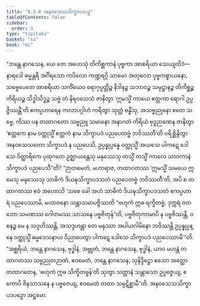 ```yaml
---
title: "6.2.8 အနဝသေသသိက္ခာပဒပဉှ"
tableOfContents: false
sidebar:
  order: 9
type: "tipitaka"
basket: "su"
book: "mi"
---
```



<DynamicBreadcrumb />

<Division number="187" book="mi">

<Paragraph number="1198" book="mi">
“ဘန္တေ နာဂသေန, ယေ တေ အဟေသုံ တိကိစ္ဆကာနံ ပုဗ္ဗကာ အာစရိယာ သေယျထိဒံ—  နာရဒေါ ဓမ္မန္တရီ အင်္ဂိရသော ကပိလော ကဏ္ဍရဂ္ဂိ သာမော အတုလော ပုဗ္ဗကစ္စာယနော, သဗ္ဗေပေတေ အာစရိယာ သကိံယေဝ ရောဂုပ္ပတ္တိဉ္စ နိဒါနဉ္စ သဘာဝဉ္စ သမုဋ္ဌာနဉ္စ တိကိစ္ဆဉ္စ ကိရိယဉ္စ သိဒ္ဓါသိဒ္ဓဉ္စ သဗ္ဗံ တံ နိရဝသေသံ ဇာနိတွာ ‘ဣမသ္မိံ ကာယေ ဧတ္တကာ ရောဂါ ဥပ္ပဇ္ဇိဿန္တီ’တိ ဧကပ္ပဟာရေန ကလာပဂ္ဂါဟံ ကရိတွာ သုတ္တံ ဗန္ဓိံသု, အသဗ္ဗညုနော ဧတေ သဗ္ဗေ, ကိဿ ပန တထာဂတော သဗ္ဗညူ သမာနော အနာဂတံ ကိရိယံ ဗုဒ္ဓဉာဏေန ဇာနိတွာ ‘ဧတ္တကေ နာမ ဝတ္ထုသ္မိံ ဧတ္တကံ နာမ သိက္ခာပဒံ ပညပေတဗ္ဗံ ဘဝိဿတီ’တိ ပရိစ္ဆိန္ဒိတွာ အနဝသေသတော သိက္ခာပဒံ န ပညပေသိ, ဥပ္ပန္နုပ္ပန္နေ ဝတ္ထုသ္မိံ အယသေ ပါကဋေ ဒေါသေ ဝိတ္ထာရိကေ ပုထုဂတေ ဥဇ္ဈာယန္တေသု မနုဿေသု တသ္မိံ တသ္မိံ ကာလေ သာဝကာနံ သိက္ခာပဒံ ပညပေသီ”တိ?
</Paragraph>

<Paragraph number="1199" book="mi">
“ဉာတမေတံ, မဟာရာဇ, တထာဂတဿ ‘ဣမသ္မိံ သမယေ ဣမေသု မနုဿေသု သာဓိကံ ဒိယဍ္ဎသိက္ခာပဒသတံ ပညပေတဗ္ဗံ ဘဝိဿတီ’တိ, အပိ စ တထာဂတဿ ဧဝံ အဟောသိ ‘သစေ ခေါ အဟံ သာဓိကံ ဒိယဍ္ဎသိက္ခာပဒသတံ ဧကပ္ပဟာရံ ပညပေဿာမိ, မဟာဇနော သန္တာသမာပဇ္ဇိဿတိ “ဗဟုကံ ဣဓ ရက္ခိတဗ္ဗံ, ဒုက္ကရံ ဝတ ဘော သမဏဿ ဂေါတမဿ သာသနေ ပဗ္ဗဇိတုန်”တိ, ပဗ္ဗဇိတုကာမာပိ န ပဗ္ဗဇိဿန္တိ, ဝစနဉ္စ မေ န သဒ္ဒဟိဿန္တိ, အသဒ္ဒဟန္တာ တေ မနုဿာ အပါယဂါမိနော ဘဝိဿန္တိ ဥပ္ပန္နုပ္ပန္နေ ဝတ္ထုသ္မိံ ဓမ္မဒေသနာယ ဝိညာပေတွာ ပါကဋေ ဒေါသေ သိက္ခာပဒံ ပညပေဿာမီ’”တိ.
</Paragraph>

<Paragraph number="1200" book="mi">
“အစ္ဆရိယံ, ဘန္တေ နာဂသေန, ဗုဒ္ဓါနံ, အဗ္ဘုတံ, ဘန္တေ နာဂသေန, ဗုဒ္ဓါနံ, ယာဝ မဟန္တံ တထာဂတဿ သဗ္ဗညုတဉာဏံ, ဧဝမေတံ, ဘန္တေ နာဂသေန, သုနိဒ္ဒိဋ္ဌော ဧသော အတ္ထော တထာဂတေန, ‘ဗဟုကံ ဣဓ သိက္ခိတဗ္ဗန်’တိ သုတွာ သတ္တာနံ သန္တာသော ဥပ္ပဇ္ဇေယျ, ဧကောပိ ဇိနသာသနေ န ပဗ္ဗဇေယျ, ဧဝမေတံ တထာ သမ္ပဋိစ္ဆာမီ”တိ.

</Paragraph>
</Division>

<Paragraph number="1201" type="center" book="mi">
အနဝသေသသိက္ခာပဒပဉှော အဋ္ဌမော.
</Paragraph>